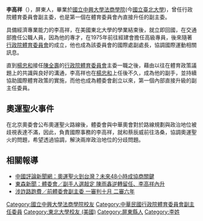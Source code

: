 {{Infobox_officeholder
| name = 李高祥
| image name = 2007TaiwanSportsEliteAwards WarmingUp KHLee.jpg
| width = 160
| now = 行政院體育委員會副主任委員
| period = 
| Sex = 男 
| Native place = {{TWN}}[[屏東縣|屏東縣]]
| date of birth =1945年
| party = 
| place of birth = 
| educate = 
*[[國立中興大學法商學院|國立中興大學法商學院]](今[[國立臺北大學|國立臺北大學]])畢業  
*美國東北大學經濟政策碩士
| past =
*中華民國經濟建設委員會高級專員
*[[行政院體育委員會|行政院體育委員會]]國際處副處長
*[[行政院體育委員會|行政院體育委員會]]運動設施處處長
*[[行政院體育委員會|行政院體育委員會]]副主任委員
}}
'''李高祥'''（{{bd|1945年||||catIdx=Li李}}），屏東人，畢業於[[國立中興大學法商學院|國立中興大學法商學院]](今[[國立臺北大學|國立臺北大學]])，曾任行政院體育委員會副主委，也是第一個在體育委員會內直接升任的副主委。

具備經濟專業能力的李高祥，在美國東北大學的學業結束後，就立即回國，在交通部擔任公職人員，因為他的專才，在1975年前往經建會擔任高級專員，後來隨著[[行政院體育委員會|行政院體育委員會]]的成立，他也成為該委員會的國際處副處長，協調國際運動相關訊息。

直到[[楊忠和|楊忠和]]接任[[陳全壽|陳全壽]]的[[行政院體育委員會|行政院體育委員會]]主委一職之後，藉由以往在體育政策議題上的共識與良好的溝通，李高祥也在[[楊忠和|楊忠和]]上任後不久，成為他的副手，並持續協助國際體育政策的實施，而他也成為體委會創立以來，第一個內部直接升級的副主任委員。

==奧運聖火事件==
在北京奧委會公布奧運聖火路線後，體委會與中華奧會對於路線規劃與政治地位被歧視表達不滿，因此，負責國際事務的李高祥，就和蔡辰威前往洛桑，協調奧運聖火的問題，希望透過協調，解決兩岸政治地位的分歧問題。

==相關報導==
*[http://www.chinareviewnews.com/doc/1003/8/7/5/100387530.html 中國評論新聞網：奧運聖火到台灣？未來48小時成協商關鍵] {{Wayback|url=http://www.chinareviewnews.com/doc/1003/8/7/5/100387530.html |date=20191012104806 }}
*[http://www.ettoday.com/2007/02/01/341-2049532.htm 東森新聞：體委會／副手人選敲定 陳雨鑫逆轉留任、李高祥內升]
*[http://news.ltn.com.tw/news/politics/paper/501056  涉詐路跑費／前體委會副主委 一審判十月 二審六年] {{Wayback|url=http://news.ltn.com.tw/news/politics/paper/501056 |date=20191209030625 }}

{{DEFAULTSORT:L}}
[[Category:國立中興大學法商學院校友|Category:國立中興大學法商學院校友]]
[[Category:中華民國行政院體育委員會副主任委員|Category:中華民國行政院體育委員會副主任委員]]
[[Category:東北大學校友_(美國)|Category:東北大學校友 (美國)]]
[[Category:屏東縣人|Category:屏東縣人]]
[[Category:李姓|Category:李姓]]